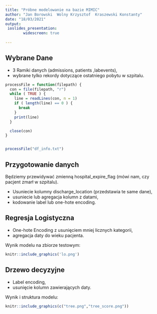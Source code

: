 ```yaml
---
title: "Próbne modelowanie na bazie MIMIC"
author: "Jan Borowski  Wolny Krzysztof  Kraszewski Konstanty"
date: "18/03/2021"
output: 
 ioslides_presentation:
        widescreen: true
        
---
```




## Wybrane Dane {.smaller}
 - 3 Ramiki danych (admissions, patients ,labevents),
 - wybrane tylko rekordy dotyczące ostatniego pobytu w szpitalu.
 
```r

processFile = function(filepath) {
  con = file(filepath, "r")
  while ( TRUE ) {
    line = readLines(con, n = 1)
    if ( length(line) == 0 ) {
      break
    }
    print(line)
  }

  close(con)
}


processFile("df_info.txt")

```


## Przygotowanie danych 

Będziemy przewidywać zmienną hospital_expire_flag (mówi nam, czy pacjent zmarł w szpitalu).


 - Usuniecie kolumny discharge_location (przedstawia te same dane),
 - usuniecie lub agregacja kolumn z datami,
 - kodowanie label lub one-hote encoding.
 
 
 
## Regresja Logistyczna

 - One-hote Encoding z usunięciem mniej licznych kategorii,
 - agregacja daty do wieku pacjenta.
 
Wynik modelu na zbiorze testowym: 


```r

knitr::include_graphics('lo.png')
```


## Drzewo decyzyjne  {.smaller}

 - Label encoding,
 - usunięcie kolumn zawierających daty.
 
Wynik i struktura modelu: 


```r



knitr::include_graphics(c("tree.png","tree_score.png"))
``` 